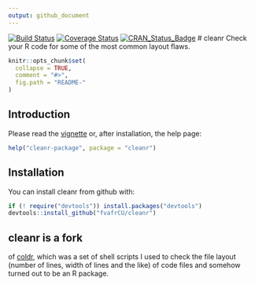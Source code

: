 ```yaml
---
output: github_document
---
```

[![Build Status](https://travis-ci.org/fvafrCU/cleanr.svg?branch=master)](https://travis-ci.org/fvafrCU/cleanr)
[![Coverage Status](https://codecov.io/github/fvafrCU/cleanr/coverage.svg?branch=master)](https://codecov.io/github/fvafrCU/cleanr?branch=master)
[![CRAN_Status_Badge](http://www.r-pkg.org/badges/version/cleanr)](https://cran.r-project.org/package=cleanr)
# cleanr
Check your R code for some of the most common layout flaws.

<!-- README.md is generated from README.Rmd. Please edit that file -->

```r
knitr::opts_chunk$set(
  collapse = TRUE,
  comment = "#>",
  fig.path = "README-"
)
```
## Introduction
Please read the [vignette](http://htmlpreview.github.io/?https://github.com/fvafrCU/cleanr/blob/master/inst/doc/cleanr_Introduction.html)
or, after installation, the help page:

```r
help("cleanr-package", package = "cleanr")
```

## Installation
You can install cleanr from github with:
```r
if (! require("devtools")) install.packages("devtools")
devtools::install_github("fvafrCU/cleanr")
```

## cleanr is a fork 
of [coldr](https://github.com/fvafrcu/coldr.git),
which was a set of shell scripts I used to check the file layout (number of 
lines, width of lines and the like) of code files and somehow turned out to be 
an R package.


